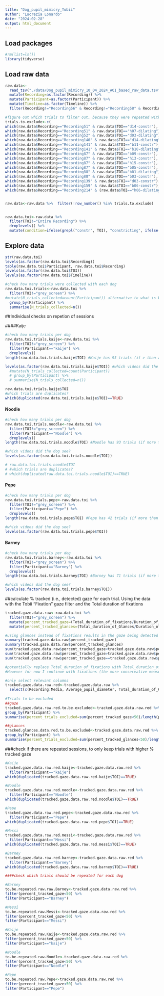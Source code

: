 ```yaml
---
title: "Dog_pupil_mimicry_Tobii"
author: "Lucrezia Lonardo"
date: "2024-02-28"
output: html_document
---
```

## Load packages
```r
#rm(list=ls())
library(tidyverse)
```

## Load raw data

```r
raw.data<-
  read_tsv("./data/Dog_pupil_mimicry_10_04_2024_AOI_based_raw_data.tsv") %>%
  mutate(Recording=as.factor(Recording)) %>%
  mutate(Participant=as.factor(Participant)) %>%
  mutate(Timeline=as.factor(Timeline)) %>%
  filter(Recording!="Recording56" & Recording!="Recording58" & Recording!="Recording60" & Recording!="Recording71" & Recording!="Recording107" & Recording!="Recording119" & Recording!="Recording156" & Recording!="Recording158" & Recording!="Recording160" & Recording!="Recording165" &  Recording!="Recording170" &  Recording!="Recording172" & Recording!="Recording177" & Recording!="Recording175") # Sessions to be excluded (if not already excluded from project) as they were collected again with lower data loss
```


```r
#figure out which trials to filter out, because they were repeated with lower data loss
trials.to.exclude<-c( 
which(raw.data$Recording=="Recording51" & raw.data$TOI=="d14-constr"),
which(raw.data$Recording=="Recording51" & raw.data$TOI=="h07-dilating"),
which(raw.data$Recording=="Recording52" & raw.data$TOI=="d03-dilating"),
which(raw.data$Recording=="Recording140" & raw.data$TOI=="d14-dilating"),
which(raw.data$Recording=="Recording141" & raw.data$TOI=="b11-constr"),
which(raw.data$Recording=="Recording141" & raw.data$TOI=="b10-dilating"),
which(raw.data$Recording=="Recording87" & raw.data$TOI=="b09-constr"),
which(raw.data$Recording=="Recording87" & raw.data$TOI=="h13-constr"),
which(raw.data$Recording=="Recording87" & raw.data$TOI=="h15-constr"),
which(raw.data$Recording=="Recording87" & raw.data$TOI=="b05-constr"),
which(raw.data$Recording=="Recording88" & raw.data$TOI=="b01-dilating"),
which(raw.data$Recording=="Recording88" & raw.data$TOI=="b03-constr"),
which(raw.data$Recording=="Recording139" & raw.data$TOI=="d03-constr"),
which(raw.data$Recording=="Recording159" & raw.data$TOI=="b06-constr"),
which(raw.data$Recording=="Recording214" & (raw.data$TOI=="h06-dilating" | raw.data$TOI=="b03-dilating")))


raw.data<-raw.data %>%  filter(!row_number() %in% trials.to.exclude)
  

raw.data.toi<-raw.data %>% 
  filter(TOI!="Entire Recording") %>% 
  droplevels() %>% 
  mutate(condition=ifelse(grepl("constr", TOI), "constricting", ifelse(grepl("dilating", TOI), "dilating", "grey_screen")))
```

## Explore data

```r
str(raw.data.toi)
levels(as.factor(raw.data.toi$Recording))
table(raw.data.toi$Participant, raw.data.toi$Recording)
levels(as.factor(raw.data.toi$TOI))
levels(as.factor(raw.data.toi$Timeline))

#check how many trials were collected with each dog
raw.data.toi.trials<-raw.data.toi %>% 
  filter(TOI!="grey_screen") %>% 
#mutate(N_trials_collected=count(Participant)) alternative to what is below
  group_by(Participant) %>% 
  summarise(N_trials_collected=n())
```
##Individual checks on repetion of sessions

####Kaije
```r
#check how many trials per dog
raw.data.toi.trials.kaije<-raw.data.toi %>% 
  filter(TOI!="grey_screen") %>% 
  filter(Participant=="kaije") %>% 
  droplevels()
length(raw.data.toi.trials.kaije$TOI) #Kaije has 95 trials (if > than actually collected, it means some sessions were repeated -> select the trials with lower data loss)

levels(as.factor(raw.data.toi.trials.kaije$TOI)) #which videos did the dog see?
  #mutate(N_trials_collected=count(Participant))
  # group_by(Participant) %>% 
  # summarise(N_trials_collected=n())

raw.data.toi.trials.kaije$TOI
#which trials are duplicates?
which(duplicated(raw.data.toi.trials.kaije$TOI)==TRUE)
```

#### Noodle
```r
#check how many trials per dog
raw.data.toi.trials.noodle<-raw.data.toi %>% 
  filter(TOI!="grey_screen") %>% 
  filter(Participant=="Noodle") %>% 
  droplevels()
length(raw.data.toi.trials.noodle$TOI) #Noodle has 93 trials (if more than actually collected, it means some sessions were repeated and I need to select the trials with lower data loss)

#which videos did the dog see?
levels(as.factor(raw.data.toi.trials.noodle$TOI)) 

# raw.data.toi.trials.noodle$TOI
# #which trials are duplicates?
# which(duplicated(raw.data.toi.trials.noodle$TOI)==TRUE)
```
#### Pepe
```r
#check how many trials per dog
raw.data.toi.trials.pepe<-raw.data.toi %>% 
  filter(TOI!="grey_screen") %>% 
  filter(Participant=="Pepe") %>% 
  droplevels()
length(raw.data.toi.trials.pepe$TOI) #Pepe has 42 trials (if more than actually collected, it means some sessions were repeated and I need to select the trials with lower data loss)

#which videos did the dog see?
levels(as.factor(raw.data.toi.trials.pepe$TOI)) 

```
#### Barney
```r
#check how many trials per dog
raw.data.toi.trials.barney<-raw.data.toi %>% 
  filter(TOI!="grey_screen") %>% 
  filter(Participant=="Barney") %>% 
  droplevels()
length(raw.data.toi.trials.barney$TOI) #Barney has 71 trials (if more than actually collected, it means some sessions were repeated and I need to select the trials with lower data loss)

#which videos did the dog see?
levels(as.factor(raw.data.toi.trials.barney$TOI)) 

```

##calculate % tracked (i.e., detected) gaze for each trial. Using the data with the Tobii "Fixation" gaze filter and the Total duration of fixations
```r
tracked.gaze.data.raw<-raw.data.toi %>% 
  filter(TOI!="grey_screen") %>% 
  mutate(percent_tracked_gaze=(Total_duration_of_fixations/Duration_of_interval)*100) %>% 
  mutate(percent_tracked_glances=(Total_duration_of_Glances/Duration_of_interval)*100)

#using glances instead of fixations results in the gaze being detected for longer
summary(tracked.gaze.data.raw$percent_tracked_gaze)
summary(tracked.gaze.data.raw$percent_tracked_glances)
sum(tracked.gaze.data.raw$percent_tracked_gaze<tracked.gaze.data.raw$percent_tracked_glances)
sum(tracked.gaze.data.raw$percent_tracked_gaze>tracked.gaze.data.raw$percent_tracked_glances)
sum(tracked.gaze.data.raw$percent_tracked_gaze==tracked.gaze.data.raw$percent_tracked_glances)

#potentially replace Total_duration_of_fixations with Total_duration_of_Glances.
#However for now I continue with fixations (the more conservative measure)

#only select relevant columns
tracked.gaze.data.raw.red<-tracked.gaze.data.raw %>% 
  select(c(Recording:Media, Average_pupil_diameter, Total_duration_of_Glances, condition, percent_tracked_gaze, percent_tracked_glances))
  
#Trials to be excluded
##gaze
tracked.gaze.data.raw.red.to.be.excluded<-tracked.gaze.data.raw.red %>% 
group_by(Participant) %>% 
summarise(percent_trials_excluded=sum(percent_tracked_gaze<50)/length(percent_tracked_gaze))

##glances
tracked.glances.data.red.to.be.excluded<-tracked.gaze.data.raw.red %>% 
group_by(Participant) %>% 
summarise(percent_trials_excluded=sum(percent_tracked_glances<50)/length(percent_tracked_glances))
```

###check if there are repeated sessions, to only keep trials with higher % tracked gaze 
```r
#Kaije
tracked.gaze.data.raw.red.kaije<-tracked.gaze.data.raw.red %>% 
  filter(Participant=="kaije")
which(duplicated(tracked.gaze.data.raw.red.kaije$TOI)==TRUE)

#Noodle
tracked.gaze.data.raw.red.noodle<-tracked.gaze.data.raw.red %>% 
  filter(Participant=="Noodle")
which(duplicated(tracked.gaze.data.raw.red.noodle$TOI)==TRUE)

#Pepe
tracked.gaze.data.raw.red.pepe<-tracked.gaze.data.raw.red %>% 
  filter(Participant=="Pepe")
which(duplicated(tracked.gaze.data.raw.red.pepe$TOI)==TRUE)

#Messi
tracked.gaze.data.raw.red.messi<-tracked.gaze.data.raw.red %>% 
  filter(Participant=="Messi")
which(duplicated(tracked.gaze.data.raw.red.messi$TOI)==TRUE)

#Barney
tracked.gaze.data.raw.red.barney<-tracked.gaze.data.raw.red %>% 
  filter(Participant=="Barney")
which(duplicated(tracked.gaze.data.raw.red.barney$TOI)==TRUE)
```


```r
####check which trials should be repeated for each dog

#Barney
to.be.repeated.raw.raw.Barney<-tracked.gaze.data.raw.red %>% 
filter(percent_tracked_gaze<50) %>% 
filter(Participant=="Barney")

#Messi
to.be.repeated.raw.Messi<-tracked.gaze.data.raw.red %>% 
filter(percent_tracked_gaze<50) %>% 
filter(Participant=="Messi")

#Kaije
to.be.repeated.raw.Kaije<-tracked.gaze.data.raw.red %>% 
filter(percent_tracked_gaze<50) %>% 
filter(Participant=="kaije")

#Noodle
to.be.repeated.raw.Noodle<-tracked.gaze.data.raw.red %>% 
filter(percent_tracked_gaze<50) %>% 
filter(Participant=="Noodle")

#Pepe
to.be.repeated.raw.Pepe<-tracked.gaze.data.raw.red %>% 
filter(percent_tracked_gaze<50) %>% 
filter(Participant=="Pepe")

```

